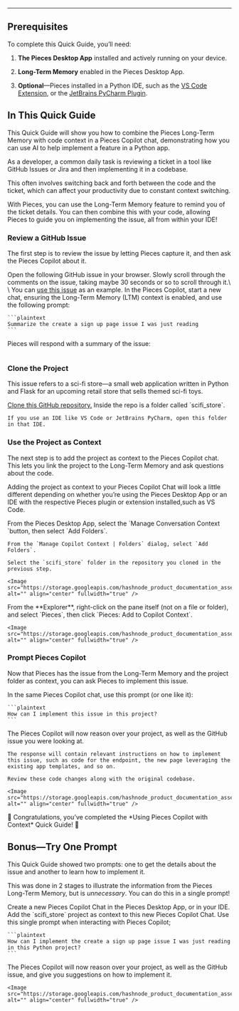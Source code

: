 ***

## Prerequisites

To complete this Quick Guide, you’ll need:

1. **The Pieces Desktop App** installed and actively running on your device.

2. **Long-Term Memory** enabled in the Pieces Desktop App.

3. **Optional**—Pieces installed in a Python IDE, such as the [VS Code Extension](https://docs.pieces.app/products/extensions-plugins/visual-studio-code), or the [JetBrains PyCharm Plugin](https://docs.pieces.app/products/extensions-plugins/jetbrains).

## In This Quick Guide

This Quick Guide will show you how to combine the Pieces Long-Term Memory with code context in a Pieces Copilot chat, demonstrating how you can use AI to help implement a feature in a Python app.

As a developer, a common daily task is reviewing a ticket in a tool like GitHub Issues or Jira and then implementing it in a codebase.

This often involves switching back and forth between the code and the ticket, which can affect your productivity due to constant context switching.

With Pieces, you can use the Long-Term Memory feature to remind you of the ticket details. You can then combine this with your code, allowing Pieces to guide you on implementing the issue, all from within your IDE!

### Review a GitHub Issue

The first step is to review the issue by letting Pieces capture it, and then ask the Pieces Copilot about it.

<Steps>
  <Step title="Review the GitHub Issue">
    Open the following GitHub issue in your browser. Slowly scroll through the comments on the issue, taking maybe 30 seconds or so to scroll through it.\
    \
    You can <a target="_blank" href="https://github.com/pieces-app/pieces-certification-course-content/issues/1">use this issue</a> as an example.
  </Step>

  <Step title="Ask Pieces About the Issue">
    In the Pieces Copilot, start a new chat, ensuring the Long-Term Memory (LTM) context is enabled, and use the following prompt:

    ```plaintext
    Summarize the create a sign up page issue I was just reading
    ```
  </Step>
</Steps>

Pieces will respond with a summary of the issue:

<Image src="https://storage.googleapis.com/hashnode_product_documentation_assets/quick_guides/using_pieces_copilot_with_memory_context/summarize_this_issue_demo.png" alt="" align="center" fullwidth="true" />

### Clone the Project

This issue refers to a sci-fi store—a small web application written in Python and Flask for an upcoming retail store that sells themed sci-fi toys.

<Steps>
  <Step title="Clone the Project Repo">
    <a target="_blank" href="https://github.com/pieces-app/pieces-certification-course-content">Clone this GitHub repository.</a>
  </Step>

  <Step title="Navigate to the Sci-Fi Store folder">
    Inside the repo is a folder called `scifi_store`.

    If you use an IDE like VS Code or JetBrains PyCharm, open this folder in that IDE.
  </Step>
</Steps>

### Use the Project as Context

The next step is to add the project as context to the Pieces Copilot chat. This lets you link the project to the Long-Term Memory and ask questions about the code.

Adding the project as context to your Pieces Copilot Chat will look a little different depending on whether you’re using the Pieces Desktop App or an IDE with the respective Pieces plugin or extension installed,such as VS Code.

<Steps>
  <Step title="via Pieces Desktop App">
    From the Pieces Desktop App, select the `Manage Conversation Context `button, then select `Add Folders`.

    From the `Manage Copilot Context | Folders` dialog, select `Add Folders`.

    Select the `scifi_store` folder in the repository you cloned in the previous step.

    <Image src="https://storage.googleapis.com/hashnode_product_documentation_assets/quick_guides/using_pieces_copilot_with_memory_context/add_as_context_PFD.png" alt="" align="center" fullwidth="true" />
  </Step>

  <Step title="via VS Code with Pieces Installed">
    From the **Explorer**, right-click on the pane itself (not on a file or folder), and select `Pieces`, then click `Pieces: Add to Copilot Context`.

    <Image src="https://storage.googleapis.com/hashnode_product_documentation_assets/quick_guides/using_pieces_copilot_with_memory_context/add_as_context_VSC.png" alt="" align="center" fullwidth="true" />
  </Step>
</Steps>

### Prompt Pieces Copilot

Now that Pieces has the issue from the Long-Term Memory and the project folder as context, you can ask Pieces to implement this issue.

<Steps>
  <Step title="Ask Pieces how to Implement the Issue">
    In the same Pieces Copilot chat, use this prompt (or one like it):

    ```plaintext
    How can I implement this issue in this project?
    ```
  </Step>

  <Step title="Check the Response">
    The Pieces Copilot will now reason over your project, as well as the GitHub issue you were looking at.

    The response will contain relevant instructions on how to implement this issue, such as code for the endpoint, the new page leveraging the existing app templates, and so on.

    Review these code changes along with the original codebase.

    <Image src="https://storage.googleapis.com/hashnode_product_documentation_assets/quick_guides/using_pieces_copilot_with_memory_context/implem_in_project.png" alt="" align="center" fullwidth="true" />
  </Step>
</Steps>

<Callout type="tip">
  🎉 Congratulations, you’ve completed the *Using Pieces Copilot with Context* Quick Guide! 🎉
</Callout>

## Bonus—Try One Prompt

This Quick Guide showed two prompts: one to get the details about the issue and another to learn how to implement it.

This was done in 2 stages to illustrate the information from the Pieces Long-Term Memory, but is *unnecessary*. You can do this in a single prompt!

<Steps>
  <Step title="Create a New Copilot Chat">
    Create a new Pieces Copilot Chat in the Pieces Desktop App, or in your IDE.
  </Step>

  <Step title="Add the Project Folder as Context">
    Add the `scifi_store` project as context to this new Pieces Copilot Chat.
  </Step>

  <Step title="Prompt Pieces Copilot">
    Use this single prompt when interacting with Pieces Copilot;

    ```plaintext
    How can I implement the create a sign up page issue I was just reading in this Python project?
    ```
  </Step>

  <Step title="Check the Response">
    The Pieces Copilot will now reason over your project, as well as the GitHub issue, and give you suggestions on how to implement it.

    <Image src="https://storage.googleapis.com/hashnode_product_documentation_assets/quick_guides/using_pieces_copilot_with_memory_context/dual_prompt.png" alt="" align="center" fullwidth="true" />
  </Step>
</Steps>
